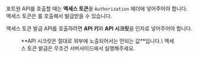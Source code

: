 
포트원 API를 호출할 때는 **액세스 토큰**을 `Authorization` 헤더에 넣어주어야 합니다.\
액세스 토큰은 <ApiLink client:visible basepath="/api/rest-v1" section="auth" method="post" path="/users/getToken" apiName="access_token 발급 API" />를 호출해서 발급받을 수 있습니다.

액세스 토큰 발급 API를 호출하려면 **API 키**와 **API 시크릿**을 인자로 넣어주어야 합니다.


<Figure
  src={merchantInfoImage}
  caption="API 키와 API 시크릿은 관리자 콘솔 → 상점 ・ 계정 관리 메뉴 → 내 식별코드 ・ API Keys 모달을 열어서 확인하실 수 있습니다."
/>

<Hint style="danger">
**API 시크릿은 절대로 외부에 노출되어서는 안되는 값**입니다.\
액세스 토큰 발급은 무조건 서버사이드에서 실행해주세요.

</Hint>
